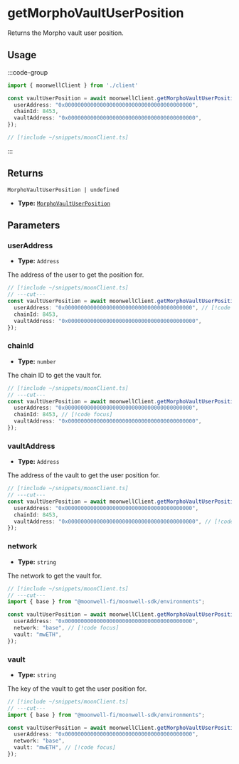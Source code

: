 
# getMorphoVaultUserPosition

Returns the Morpho vault user position.

## Usage

:::code-group

```ts twoslash [example.ts]
import { moonwellClient } from './client'

const vaultUserPosition = await moonwellClient.getMorphoVaultUserPosition({ // [!code focus:5]
  userAddress: "0x0000000000000000000000000000000000000000",
  chainId: 8453,
  vaultAddress: "0x0000000000000000000000000000000000000000",
});
```

```ts twoslash [client.ts] filename="client.ts"
// [!include ~/snippets/moonClient.ts]
```

:::

## Returns

```
MorphoVaultUserPosition | undefined
```

- **Type:** [`MorphoVaultUserPosition`](/docs/glossary/types#morphovaultuserposition)

## Parameters

### userAddress

- **Type:** `Address`

The address of the user to get the position for.

```ts twoslash
// [!include ~/snippets/moonClient.ts]
// ---cut---
const vaultUserPosition = await moonwellClient.getMorphoVaultUserPosition({
  userAddress: "0x0000000000000000000000000000000000000000", // [!code focus]
  chainId: 8453,
  vaultAddress: "0x0000000000000000000000000000000000000000",
});
```

### chainId

- **Type:** `number`

The chain ID to get the vault for.

```ts twoslash
// [!include ~/snippets/moonClient.ts]
// ---cut---
const vaultUserPosition = await moonwellClient.getMorphoVaultUserPosition({
  userAddress: "0x0000000000000000000000000000000000000000",
  chainId: 8453, // [!code focus]
  vaultAddress: "0x0000000000000000000000000000000000000000",
});
```

### vaultAddress

- **Type:** `Address`

The address of the vault to get the user position for.

```ts twoslash
// [!include ~/snippets/moonClient.ts]
// ---cut---
const vaultUserPosition = await moonwellClient.getMorphoVaultUserPosition({
  userAddress: "0x0000000000000000000000000000000000000000",
  chainId: 8453,
  vaultAddress: "0x0000000000000000000000000000000000000000", // [!code focus]
});
```

<NetworkMorphoVaultParameterInfo />

### network

- **Type:** `string`

The network to get the vault for.

```ts twoslash
// [!include ~/snippets/moonClient.ts]
// ---cut---
import { base } from "@moonwell-fi/moonwell-sdk/environments";

const vaultUserPosition = await moonwellClient.getMorphoVaultUserPosition<typeof base>({
  userAddress: "0x0000000000000000000000000000000000000000",
  network: "base", // [!code focus]
  vault: "mwETH",
});
```

### vault

- **Type:** `string`

The key of the vault to get the user position for.

```ts twoslash
// [!include ~/snippets/moonClient.ts]
// ---cut---
import { base } from "@moonwell-fi/moonwell-sdk/environments";

const vaultUserPosition = await moonwellClient.getMorphoVaultUserPosition<typeof base>({
  userAddress: "0x0000000000000000000000000000000000000000",
  network: "base",
  vault: "mwETH", // [!code focus]
});
```
